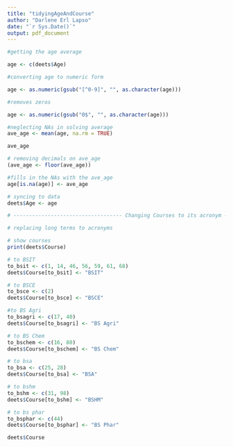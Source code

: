 ---
title: "tidyingAgeAndCourse"
author: "Darlene Erl Lapso"
date: "`r Sys.Date()`"
output: pdf_document
---

```{r}
#getting the age average

age <- c(deets$Age)
```

```{r}
#converting age to numeric form

age <- as.numeric(gsub("[^0-9]", "", as.character(age)))
```

```{r}
#removes zeros

age <- as.numeric(gsub("0$", "", as.character(age)))
```

```{r}
#neglecting NAs in solving average
ave_age <- mean(age, na.rm = TRUE)

ave_age
```


```{r}
# removing decimals on ave_age
(ave_age <- floor(ave_age))
```

```{r}
#fills in the NAs with the ave_age
age[is.na(age)] <- ave_age
```

```{r}
# syncing to data
deets$Age <- age
```

```{r}
# ----------------------------------- Changing Courses to its acronym ----------

```

```{r}
# replacing long terms to acronyms

# show courses
print(deets$Course)

# to BSIT
to_bsit <- c(1, 14, 46, 56, 59, 61, 68)
deets$Course[to_bsit] <- "BSIT"

# to BSCE
to_bsce <- c(2)
deets$Course[to_bsce] <- "BSCE"

#to BS Agri
to_bsagri <- c(17, 40)
deets$Course[to_bsagri] <- "BS Agri"

# to BS Chem
to_bschem <- c(16, 80)
deets$Course[to_bschem] <- "BS Chem"

# to bsa
to_bsa <- c(25, 28)
deets$Course[to_bsa] <- "BSA"

# to bshm
to_bshm <- c(31, 98) 
deets$Course[to_bshm] <- "BSHM"

# to bs phar
to_bsphar <- c(44)
deets$Course[to_bsphar] <- "BS Phar"
```

```{r}
deets$Course
```

```{r}

```

```{r}

```

```{r}

```

```{r}

```

```{r}

```
